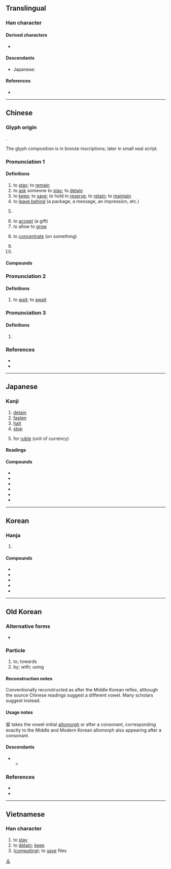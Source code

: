 {{also|畱|畄}}
{{character info}}
==Translingual==

===Han character===
{{Han char|rn=102|rad=田|as=05|sn=10|four=77602|canj=HHW|ids=⿱⿰𠂎刀田}}

====Derived characters====
* {{l|mul|[[㨨]], [[䗜]], [[䝀]], [[䶉]], [[塯]], [[媹]], [[嵧]], [[廇]], [[榴]], [[溜]], [[熘]], [[瑠]], [[瘤]], [[磂]], [[罶]], [[蒥]], [[蹓]], [[遛]], [[鎦]] ([[镏]]), [[霤]], [[飀]] ([[飗]]), [[餾]] ([[馏]]), [[騮]] ([[骝]]), [[鬸]], [[鰡]], [[鶹]] ([[鹠]]), [[𠺕]], [[𨢇]]}}

====Descendants====
* Japanese: {{ja-l|る}}

====References====
* {{Han ref|kx=0761.050|dkj=21808|dj=1171.010|hdz=42537.040|uh=7559|ud=30041|bh=AF64|bd=44900}}

[[Category:Han characters from which hiragana were derived|る]]

----

==Chinese==
{{zh-forms|alt=畄-variant and second round simplified,畱,㽞,𤰛,𤱊,𬎿}}

===Glyph origin===
{{Han etym}}
{{liushu|psc}}.

The glyph composition is {{Han compound|卯|田|t2=field|c1=p|c2=s}} in bronze inscriptions; later {{Han compound|丣|田|c1=p|c2=s}} in small seal script.

===Pronunciation 1===
{{zh-pron
|m=liú
|m-s=niu2
|c=lau4
|c-t=liu3
|h=pfs=liù;gd=liu2
|md=làu/liù
|md_note=liù - "belly fat"
|mn=ml,jj,tw:lâu/ml,jj,tw:liû
|mn_note=lâu - vernacular; liû - literary
|mn-t=liu5/lao5
|mn-t_note=liu5 - literary; lao5 - vernacular
|w=3lieu
|mc=1
|oc=1
|ma=y
|cat=v,pn
}}

====Definitions====
{{zh-hanzi}}

# to [[stay]]; to [[remain]]
# to [[ask]] someone to [[stay]]; to [[detain]]
# to [[keep]]; to [[save]]; to hold in [[reserve]]; to [[retain]]; to [[maintain]]
# to [[leave behind]] (a package, a message, an impression, etc.)
#: {{zh-x|你 可以 給 我 留 個 電話 嗎？|Can you give me your phone number?}}
# {{zh-short|留學|to [[study]] [[abroad]]}}
#: {{zh-x|留美|to study in the US}}
# to [[accept]] (a gift)
# to allow to [[grow]]
#: {{zh-x|留 鬍子{zi}|to grow a beard}}
#: {{zh-x|將 頭髮 留 到 落 腰|have one's hair grow to waist-length|C}}
#: {{zh-x|留 長 頭髮|to let one's hair grow long|C}}
# to [[concentrate]] (on something)
#: {{zh-x|留心|to look out for}}
#: {{zh-x|留神|to take care; to be careful}}
# {{zh-alt-form|流}}
# {{surname|zh}}

====Compounds====
{{zh-der|留下|留低|留言|留醫|逗留|停留|保留|遺留|留級|留級生|留班|留班生|留學|留學生|留堂|留校|不留一字|停留長智|伊留申|乞留乞良|去留|容留|不留體統|保留林|不留餘地|慰留|乞留惡濫|保留曲線|小留學生|保留價格|不中留|不留心|宿留|勾留|寸甲不留|居留|久留|急留骨碌|剔留禿魯|不留|偎留|乞留玎琅|張良擇留|彌留|居留權|屯留縣|寸草不留|保留徵收|存留|保留盈餘|七留七林|女大難留|人死留名|保留地|外僑居留|不留神|三不留|保留戶|刀下留人|志留紀|劈留撲碌|乞留曲律|代留|居留證|留難|截鐙留鞭|留頭|留連|滯留鋒|留一手|留餘地|扳留|留寓|留戀|留連不捨|留芳百世|留話|留臉|留職停薪|留傳|留身|萬古留芳|毫不留情|留客住|留存|留住|挽留|款留|攀留|留飯|留名|留滯|留情|留侯論|留取|留洋|留學考試|留待|留面子|留退步|留美學人|留念|留影|留言冊|留言板|手下留情|稽留|留守|留懷|留根|留宿|留駐|留任|留成|拘留所|收留|截髮留賓|留中不發|留扣子|留後手|步步留心|拘留|殘留|的留的立|片甲不留|留後步|留意|留置觀察|滴留撲|留鳥|留髡|留門|留連忘返|留言簿|留蘭香|留臉面|留聲機|留置|留白|留海|留步|留有餘地|留春|留心用意|留心|留帖|留尾巴|留客雨|留別|留侯|王留|留後路|留題|留神|扣留|沒留沒亂|滯留|淹留|淅零淅留|瀦留|留職|淅留淅零|截留|陳留|遲留|革留|養虎留患|邀留|青史名留|雞犬不留|虎死留皮|青史留名|馬留|自留地|鄭驛留賓|預留|須留|革職留任|齒頰留香|豹死留皮|迷留摸亂|赤留出律|逋留|迷留沒亂|迷留悶亂|自留山|遮道挽留|苦留|苟留殘喘|羈留|留垻|留得青山在，不怕沒柴燒|奄留}}

===Pronunciation 2===
{{zh-pron
|m=liù
|mc=2
|oc=n,2
|cat=
}}

====Definitions====
{{zh-hanzi}}

# {{lb|zh|obsolete}} to [[wait]]; to [[await]]

===Pronunciation 3===
{{zh-pron
|m=Liǔ
|cat=pn
}}

====Definitions====
{{zh-hanzi}}

# {{zh-alt-name|昴}}

===References===
* {{R:yue:Hanzi}}
* {{R:twedu|A02645}}

{{zh-cat|Beginning|Astronomy}}

----

==Japanese==

===Kanji===
{{ja-kanji|grade=5|rs=田05}}

# [[detain]]
# [[fasten]]
# [[halt]]
# [[stop]]
# {{ja-ateji|sort=ルーブル}} for [[ruble]] (unit of currency)

====Readings====
{{ja-readings
|goon=る
|kanon=りゅう<りう
|kun=と-める, と-まる, とど-める, とど-まる, ルーブル
}}

====Compounds====
{{der-top|Compounds}}
* {{ja-r|留意|りゅうい}}
* {{ja-r|留守|るす|[[absence]]}}
* {{ja-r|留任|りゅうにん}}
* {{ja-r|留年|りゅうねん}}
* {{ja-r|留学|りゅうがく}}
* {{ja-r|保留|ほりゅう}}
{{der-bottom}}

----

==Korean==

===Hanja===
{{ko-hanja|머무르다|머무를|류||유}}

# {{hanja form of|류|[[stay]]}}

====Compounds====
* {{ko-l|잔류|[[staying]] behind|殘留}}
* {{ko-l|체류|[[stay]]; [[sojourn]]|滯留}}
* {{ko-l|보류|[[hold]], [[suspension]]|保留}}
* {{ko-l|억류|[[detention]], [[internment]]|抑留}}
* {{ko-l|유치|[[detainment]], [[custody]]|留置}}

----

==Old Korean==

===Alternative forms===
* {{m|oko|以}} {{q|logographic variant used in Idu and Gugyeol texts}}

===Particle===
{{head|oko|particle|tr=*-lwo}}

# to; towards {{lb|ko|directional case marker}}
# by; with; using {{lb|ko|instrumental case marker}}

====Reconstruction notes====
Conventionally reconstructed as {{IPAfont|*-lwo}} after the Middle Korean reflex, although the source Chinese readings suggest a different vowel. Many scholars suggest {{IPAfont|*-lwu}} instead.

====Usage notes====
留 takes the vowel-initial [[allomorph]] {{m|oko|乙留}} or {{m|oko|乙以}} after a consonant, corresponding exactly to the Middle and Modern Korean allomorph {{okm-inline|으로|ulo}} also appearing after a consonant.

====Descendants====
* {{desc|okm|로|tr=-lwo}}
** {{desc|ko|로}}

===References===
* {{cite-journal|author={{lang|ko|이승재}} (Lee Seung-jae)|title={{lang|ko|차자표기 자료의 격조사 연구}}|trans-title=Study of case markers in the Chinese-based orthography [of Korean]|journal=Gugeo gungmunhak|year=2000|volume=127|pages=107–132}}
* {{cite-book|2012|author={{lang|ko|박지용 外}} (Park Ji-yong et al.)|title={{lang|ko|향가 해독 자료집}}|trans-title=A Sourcebook of Hyangga Interpretations|publisher=Seoul National University|pages=199—200}}

----

==Vietnamese==

===Han character===
{{vi-readings|reading=lưu|rs=田05}}

# to [[stay]]
# to [[detain]]; [[keep]]
# ([[computing]]); to [[save]] files